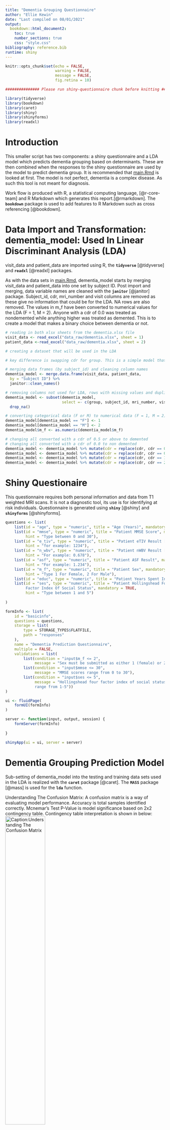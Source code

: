 ```yaml
---
title: "Dementia Grouping Questionnaire"
author: "Ellie Kewin"
date: "Last compiled on 08/01/2021"
output: 
  bookdown::html_document2:
    toc: true
    number_sections: true
    css: "style.css"
bibliography: reference.bib
runtime: shiny
---
```


```r
knitr::opts_chunk$set(echo = FALSE, 
                      warning = FALSE,
                      message = FALSE,
                      fig.retina = 10)

############### Please run shiny-questionnaire chunk before knitting #################
```

```r
library(tidyverse)
library(bookdown)
library(caret)
library(shiny)
library(shinyforms)
library(readxl)
```
# Introduction
This smaller script has two components: a shiny questionnaire and a LDA model which predicts dementia grouping based on determinants. These are then combined when the responses to the shiny questionnaire are used by the model to predict dementia group. It is recommended that [main.Rmd](./main.Rmd) is looked at first. The model is not perfect, dementia is a complex disease. As such this tool is not meant for diagnosis.

Work flow is produced with R, a statistical computing language, [@r-core-team] and R Markdown which generates this report.[@rmarkdown]. The **`bookdown`** package is used to add features to R Markdown such as cross referencing [@bookdown].

# Data Import and Transformation: dementia_model: Used In Linear Discriminant Analysis (LDA)

visit_data and patient_data are imported using R, the **`tidyverse`** [@tidyverse] and **`readxl`** [@readxl] packages.

As with the data sets in [main.Rmd](./main.Rmd), dementia_model starts by merging visit_data and patient_data into one set by subject ID. Post import and merging, data variable names are cleaned with the **`janitor`** [@janitor] package. Subject_id, cdr, mri_number and visit columns are removed as these give no information that could be for the LDA. NA rows are also removed. The values in m_f have been converted to numerical values for the LDA (F = 1, M = 2). Anyone with a cdr of 0.0 was treated as nondemented while anything higher was treated as demented. This is to create a model that makes a binary choice between dementia or not.
```r
# reading in both xlsx sheets from the dementia.xlsx file
visit_data <- read_excel("data_raw/dementia.xlsx", sheet = 1)
patient_data <-read_excel("data_raw/dementia.xlsx", sheet = 2)
```

```r
# creating a dataset that will be used in the LDA

# key difference is swapping cdr for group. This is a simple model that tries to predict whether a person has dementia, not the severity.

# merging data frames (by subject_id) and cleaning column names
dementia_model <- merge.data.frame(visit_data, patient_data,
  by = "Subject ID") %>% 
  janitor::clean_names()

# removing columns not used for LDA, rows with missing values and duplicate rows
dementia_model <- subset(dementia_model, 
                         select =- c(group, subject_id, mri_number, visit)) %>% 
  drop_na() 

# converting categorical data (F or M) to numerical data (F = 1, M = 2) for use in LDA
dementia_model[dementia_model == "F"] <- 1 
dementia_model[dementia_model == "M"] <- 2
dementia_model$m_f <- as.numeric(dementia_model$m_f)

# changing all converted with a cdr of 0.5 or above to demented
# changing all converted with a cdr of 0.0 to non demented
dementia_model <- dementia_model %>% mutate(cdr = replace(cdr, cdr == 0.0, "Nondemented"))
dementia_model <- dementia_model %>% mutate(cdr = replace(cdr, cdr == 0.5, "Demented"))
dementia_model <- dementia_model %>% mutate(cdr = replace(cdr, cdr == 1, "Demented"))
dementia_model <- dementia_model %>% mutate(cdr = replace(cdr, cdr == 2, "Demented"))
```

# Shiny Questionaire
This questionnaire requires both personal information and data from T1 weighted MRI scans. It is not a diagnostic tool, its use is for identifying at risk individuals. Questionnaire is generated using **`shiny`** [@shiny] and **`shinyforms`** [@shinyforms].
```r
questions <- list(
    list(id = "age", type = "numeric", title = "Age (Years)", mandatory = TRUE),
    list(id = "mmse", type = "numeric", title = "Patient MMSE Score", mandatory = TRUE,
         hint = "Type between 0 and 30"),
    list(id = "e_tiv", type = "numeric", title = "Patient eTIV Result [mm3]", mandatory = TRUE,
         hint = "for example: 1234"),
    list(id = "n_wbv", type = "numeric", title = "Patient nWBV Result [%]", mandatory = TRUE,
         hint = "For example: 0.678"),
    list(id = "asf", type = "numeric", title = "Patient ASF Result", mandatory = TRUE,
         hint = "For example: 1.234"),
    list(id = "m_f", type = "numeric", title = "Patient Sex", mandatory = TRUE,
         hint = "Type 1 For Female, 2 For Male"),
    list(id = "educ", type = "numeric", title = "Patient Years Spent In Education", mandatory = TRUE),
    list(id = "ses", type = "numeric", title = "Patient Hollingshead Four 
         Factor Index Of Social Status", mandatory = TRUE,
         hint = "Type between 1 and 5")
    
)

formInfo <- list(
    id = "basicinfo",
    questions = questions,
    storage = list(
        type = STORAGE_TYPES$FLATFILE,
        path = "responses"
    ),
    name = "Dementia Prediction Questionnaire",
    multiple = FALSE,
    validations = list(
        list(condition = "input$m_f <= 2",
             message = "Sex must be submitted as either 1 (female) or 2 (male)"),
        list(condition = "input$mmse <= 30",
             message = "MMSE scores range from 0 to 30"),
        list(condition = "input$ses <= 5",
             message = "Hollingshead four factor index of social status scores must
             range from 1-5"))
)

ui <- fluidPage(
    formUI(formInfo)
)

server <- function(input, output, session) {
    formServer(formInfo)
  
}

shinyApp(ui = ui, server = server)
```

# Dementia Grouping Prediction Model
Sub-setting of dementia_model into the testing and training data sets used in the LDA is realized with the **`caret`** package [@caret]. The **`MASS`** package [@mass] is used for the **`lda`** function.

Understanding The Confusion Matrix:
A confusion matrix is a way of evaluating model performance. Accuracy is total samples identified correctly. Mcnemar's Test P-Value is model significance based on 2x2 contingency table. Contingency table interpretation is shown in below:
![Caption:Understanding The Confusion Matrix](./pictures/understanding_confusion_matrix.png){width=50%}

[@Mohajon2020-px]
```r
# randomly select rows for the training data set
ids <- createDataPartition(y = dementia_model$cdr,
                           p = 0.75,
                           list = FALSE)
# subset training (75% of data) and testing (25% of data) sets based on row selection
train <- dementia_model %>% slice(ids)
test <- dementia_model %>% slice(-ids)
```

```r
# training lda using train dataset
lda <- train %>% 
  select(-cdr) %>%
  MASS::lda(grouping = train$cdr)
```

```r
# using lda from previous chunk to predict dementia group for test data set
plda <- test %>% 
  select(-cdr) %>%
  predict(object = lda)
```

```r
# generating confusion matrix for plda
confusionMatrix(plda$class, factor(test$cdr))
```

# LDA Using Questionnaire Responses
```r
# importing questionnaire responses, without knowing name of file at the end of the path
questionnaire_response <- list.files(path = "responses/",
               pattern = "*.csv", 
               full.names = T) %>% 
    map_df(~read_csv(., col_types = cols(.default = "c")))
```

```r
# removing timestamp col
questionnaire_response$timestamp <- NULL
# adding a blank cdr col
questionnaire_response$cdr <- NA
# making col classes numeric
questionnaire_response <- mutate_all(questionnaire_response, function(x)
  as.numeric(as.character(x)))
# making cdr col a character
questionnaire_response$cdr <- as.character(questionnaire_response$cdr)
```

```r
# generating LDA again
lda.fit <- MASS::lda(cdr ~ ., data = train)
# predicting responses dementia group using LDA 
lda.pred <- predict(lda.fit, questionnaire_response)
# printing 
lda.pred
```

```r
# deleting the questionnaire responses, ready to be run again
unlink("responses/*")
```
Note: responses are automatically deleted.

# References